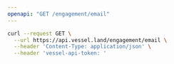 ```yaml
---
openapi: "GET /engagement/email"
---
```


<RequestExample>

```bash Request
curl --request GET \
  --url https://api.vessel.land/engagement/email \
  --header 'Content-Type: application/json' \
  --header 'vessel-api-token: '
```

</RequestExample>

